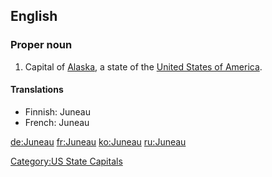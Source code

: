 ==English==
{{wikipedia}}

===Proper noun===
{{en-proper noun}}

# Capital of [[Alaska]], a state of the [[United States of America]].

====Translations====
{{trans-top|capital of Alaska}}
* Finnish: Juneau
* French: Juneau
{{trans-bottom}}

[[Category:US State Capitals]]

[[de:Juneau]]
[[fr:Juneau]]
[[ko:Juneau]]
[[ru:Juneau]]